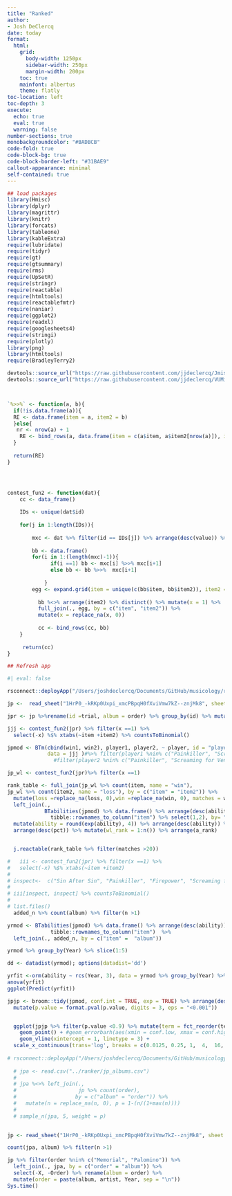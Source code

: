 ```yaml
---
title: "Ranked"
author:
- Josh DeClercq
date: today
format:
  html:
    grid: 
      body-width: 1250px
      sidebar-width: 250px
      margin-width: 200px
    toc: true
    mainfont: albertus
    theme: flatly
toc-location: left
toc-depth: 3
execute:
  echo: true
  eval: true
  warning: false
number-sections: true
monobackgroundcolor: "#BADBCB"
code-fold: true
code-block-bg: true
code-block-border-left: "#31BAE9"
callout-appearance: minimal
self-contained: true
---
```


```r
## load packages
library(Hmisc)
library(dplyr)
library(magrittr)
library(knitr)
library(forcats)
library(tableone)
library(kableExtra)
require(lubridate)
require(tidyr)
require(gt)
require(gtsummary)
require(rms)
require(UpSetR)
require(stringr)
require(reactable)
require(htmltools)
require(reactablefmtr)
require(naniar)
require(ggplot2)
require(readxl)
require(googlesheets4)
require(stringi)
require(plotly)
library(png)
library(htmltools)
require(BradleyTerry2)

devtools::source_url("https://raw.githubusercontent.com/jjdeclercq/Jmisc/main/Jmisc.R")
devtools::source_url("https://raw.githubusercontent.com/jjdeclercq/VUMisC/main/JDmisc.R")



`%>>%` <- function(a, b){
  if(!is.data.frame(a)){
  RE <- data.frame(item = a, item2 = b)
  }else{ 
   nr <- nrow(a) + 1
    RE <- bind_rows(a, data.frame(item = c(a$item, a$item2[nrow(a)]), item2 = rep(b, nr))) %>% distinct()
  }
  
  return(RE)
} 




contest_fun2 <- function(dat){
    cc <- data_frame()  
    
    IDs <- unique(dat$id)
    
    for(j in 1:length(IDs)){
    
        mxc <- dat %>% filter(id == IDs[j]) %>% arrange(desc(value)) %>% pull(album)
        
        bb <- data.frame()
        for(i in 1:(length(mxc)-1)){
              if(i ==1) bb <- mxc[i] %>>% mxc[i+1]
              else bb <- bb %>>%  mxc[i+1]
              
            }
        egg <- expand.grid(item = unique(c(bb$item, bb$item2)), item2 = unique(c(bb$item, bb$item2)))
        
          bb %<>% arrange(item2) %>% distinct() %>% mutate(x = 1) %>% 
          full_join(., egg, by = c("item", "item2")) %>% 
          mutate(x = replace_na(x, 0))
         
          cc <- bind_rows(cc, bb)
    }
    
     return(cc)
}

```

```r
## Refresh app

#| eval: false

rsconnect::deployApp("/Users/joshdeclercq/Documents/GitHub/musicology/ranker")
```



```r
jp <-  read_sheet("1HrP0_-kRKp0Uxpi_xmcPBpqH0fXviVmw7kZ--znjMk8", sheet = "rank_order") 

jpr <- jp %>%rename(id =trial, album = order) %>% group_by(id) %>% mutate(value = n():1)

jjj <- contest_fun2(jpr) %>% filter(x ==1) %>% 
  select(-x) %$% xtabs(~item +item2) %>% countsToBinomial()

jpmod <- BTm(cbind(win1, win2), player1, player2, ~ player, id = "player", refcat = "Firepower",
             data = jjj )#%>% filter(player1 %nin% c("Painkiller", "Screaming for Vengeance")) %>% 
               #filter(player2 %nin% c("Painkiller", "Screaming for Vengeance")))

jp_wl <- contest_fun2(jpr)%>% filter(x ==1)

rank_table <- full_join(jp_wl %>% count(item, name = "win"), 
jp_wl %>% count(item2, name = "loss"), by = c("item" = "item2")) %>%
  mutate(loss =replace_na(loss, 0),win =replace_na(win, 0), matches = win +loss, pct = round(win/matches, 4)) %>% 
  left_join(., 
            BTabilities(jpmod) %>% data.frame() %>% arrange(desc(ability)) %>% 
              tibble::rownames_to_column("item") %>% select(1,2), by= "item") %>% 
  mutate(ability = round(exp(ability), 4)) %>% arrange(desc(ability)) %>% mutate(a_rank = 1:n()) %>% 
  arrange(desc(pct)) %>% mutate(wl_rank = 1:n()) %>% arrange(a_rank) 


  j.reactable(rank_table %>% filter(matches >20))

#   iii <- contest_fun2(jpr) %>% filter(x ==1) %>% 
#   select(-x) %$% xtabs(~item +item2)
#   
# inspect<-  c("Sin After Sin", "Painkiller", "Firepower", "Screaming for Vengeance")
# 
# iii[inspect, inspect] %>% countsToBinomial()
# 
# list.files()
  added_n %>% count(album) %>% filter(n >1)
```


```r
yrmod <- BTabilities(jpmod) %>% data.frame() %>% arrange(desc(ability)) %>% 
              tibble::rownames_to_column("item")  %>% 
  left_join(., added_n, by = c("item" =  "album"))

yrmod %>% group_by(Year) %>% slice(1:5)

dd <- datadist(yrmod); options(datadist='dd')

yrfit <-orm(ability ~ rcs(Year, 3), data = yrmod %>% group_by(Year) %>% slice(1:5))
anova(yrfit)
ggplot(Predict(yrfit))
```


```r
jpjp <- broom::tidy(jpmod, conf.int = TRUE, exp = TRUE) %>% arrange(desc(estimate) ) %>% 
  mutate(p.value = format.pval(p.value, digits = 3, eps = "<0.001"))


  ggplot(jpjp %>% filter(p.value <0.9) %>% mutate(term = fct_reorder(term, estimate, max)), aes(x = estimate, y = term)) +
    geom_point() + #geom_errorbarh(aes(xmin = conf.low, xmax = conf.high), height = 0) +
    geom_vline(xintercept = 1, linetype = 3) +
  scale_x_continuous(trans='log', breaks = c(0.0125, 0.25, 1,  4,  16, 64))
  
# rsconnect::deployApp("/Users/joshdeclercq/Documents/GitHub/musicology/ranker")
  
  # jpa <- read.csv("../ranker/jp_albums.csv")
  # 
  # jpa %<>% left_join(., 
  #                    jp %>% count(order),
  #                   by = c("album" = "order")) %>% 
  #   mutate(n = replace_na(n, 0), p = 1-(n/(1+max(n))))
  # 
  # sample_n(jpa, 5, weight = p)
  

```

```r
jp <- read_sheet("1HrP0_-kRKp0Uxpi_xmcPBpqH0fXviVmw7kZ--znjMk8", sheet = "rank_order")

count(jpa, album) %>% filter(n >1)

jp %>% filter(order %nin% c("Memorial", "Palomino")) %>% 
  left_join(., jpa, by = c("order" = "album")) %>% 
  select(-X, -Order) %>% rename(album = order) %>% 
  mutate(order = paste(album, artist, Year, sep = "\n"))
Sys.time()
```

